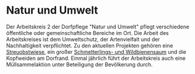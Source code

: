 
# Natur und Umwelt

Der Arbeitskreis 2 der Dorfpflege "Natur und Umwelt" pflegt verschiedene
öffentliche oder gemeinschaftliche Bereiche im Ort. Die Arbeit des
Arbeitskreises ist dem Umweltschutz, der Artenvielfalt und der Nachhaltigkeit
verpflichtet. Zu den aktuellen Projekten gehören eine [Streuobstwiese](orchard),
ein großer [Schmetterlings- und Wildbienensaum](saum) und die Kopfweiden am
Dorfrand. Einmal jährlich führt der Arbeitskreis auch eine Müllsammelaktion
unter Beteiligung der Bevölkerung durch.

<DocCardList />
